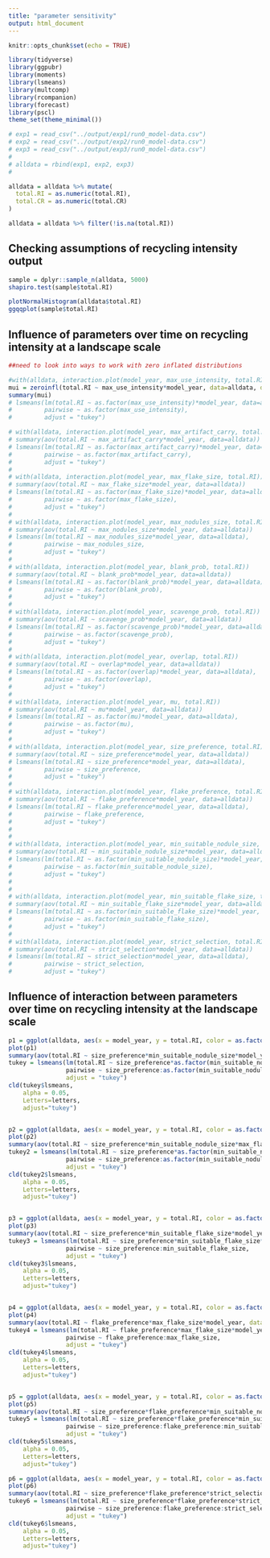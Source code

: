 ```yaml
---
title: "parameter sensitivity"
output: html_document
---
```


```r
knitr::opts_chunk$set(echo = TRUE)

library(tidyverse)
library(ggpubr)
library(moments)
library(lsmeans)
library(multcomp)
library(rcompanion)
library(forecast)
library(pscl)
theme_set(theme_minimal())

# exp1 = read_csv("../output/exp1/run0_model-data.csv")
# exp2 = read_csv("../output/exp2/run0_model-data.csv")
# exp3 = read_csv("../output/exp3/run0_model-data.csv")
# 
# alldata = rbind(exp1, exp2, exp3)
# 

alldata = alldata %>% mutate(
  total.RI = as.numeric(total.RI),
  total.CR = as.numeric(total.CR)
)

alldata = alldata %>% filter(!is.na(total.RI))

```

## Checking assumptions of recycling intensity output
```r

sample = dplyr::sample_n(alldata, 5000)
shapiro.test(sample$total.RI)

plotNormalHistogram(alldata$total.RI)
ggqqplot(sample$total.RI)

```



## Influence of parameters over time on recycling intensity at a landscape scale

```r

##need to look into ways to work with zero inflated distributions

#with(alldata, interaction.plot(model_year, max_use_intensity, total.RI))
mui = zeroinfl(total.RI ~ max_use_intensity*model_year, data=alldata, dist = "negbin", EM = TRUE)
summary(mui)
# lsmeans(lm(total.RI ~ as.factor(max_use_intensity)*model_year, data=alldata),
#         pairwise ~ as.factor(max_use_intensity),
#         adjust = "tukey")

# with(alldata, interaction.plot(model_year, max_artifact_carry, total.RI))
# summary(aov(total.RI ~ max_artifact_carry*model_year, data=alldata))
# lsmeans(lm(total.RI ~ as.factor(max_artifact_carry)*model_year, data=alldata),
#         pairwise ~ as.factor(max_artifact_carry),
#         adjust = "tukey")
# 
# with(alldata, interaction.plot(model_year, max_flake_size, total.RI))
# summary(aov(total.RI ~ max_flake_size*model_year, data=alldata))
# lsmeans(lm(total.RI ~ as.factor(max_flake_size)*model_year, data=alldata),
#         pairwise ~ as.factor(max_flake_size),
#         adjust = "tukey")
# 
# with(alldata, interaction.plot(model_year, max_nodules_size, total.RI))
# summary(aov(total.RI ~ max_nodules_size*model_year, data=alldata))
# lsmeans(lm(total.RI ~ max_nodules_size*model_year, data=alldata),
#         pairwise ~ max_nodules_size,
#         adjust = "tukey")
# 
# with(alldata, interaction.plot(model_year, blank_prob, total.RI))
# summary(aov(total.RI ~ blank_prob*model_year, data=alldata))
# lsmeans(lm(total.RI ~ as.factor(blank_prob)*model_year, data=alldata),
#         pairwise ~ as.factor(blank_prob),
#         adjust = "tukey")
# 
# with(alldata, interaction.plot(model_year, scavenge_prob, total.RI))
# summary(aov(total.RI ~ scavenge_prob*model_year, data=alldata))
# lsmeans(lm(total.RI ~ as.factor(scavenge_prob)*model_year, data=alldata),
#         pairwise ~ as.factor(scavenge_prob),
#         adjust = "tukey")
# 
# with(alldata, interaction.plot(model_year, overlap, total.RI)) 
# summary(aov(total.RI ~ overlap*model_year, data=alldata))
# lsmeans(lm(total.RI ~ as.factor(overlap)*model_year, data=alldata),
#         pairwise ~ as.factor(overlap),
#         adjust = "tukey")
# 
# with(alldata, interaction.plot(model_year, mu, total.RI))
# summary(aov(total.RI ~ mu*model_year, data=alldata))
# lsmeans(lm(total.RI ~ as.factor(mu)*model_year, data=alldata),
#         pairwise ~ as.factor(mu),
#         adjust = "tukey")
# 
# with(alldata, interaction.plot(model_year, size_preference, total.RI))
# summary(aov(total.RI ~ size_preference*model_year, data=alldata))
# lsmeans(lm(total.RI ~ size_preference*model_year, data=alldata),
#         pairwise ~ size_preference,
#         adjust = "tukey")
# 
# with(alldata, interaction.plot(model_year, flake_preference, total.RI))
# summary(aov(total.RI ~ flake_preference*model_year, data=alldata))
# lsmeans(lm(total.RI ~ flake_preference*model_year, data=alldata),
#         pairwise ~ flake_preference,
#         adjust = "tukey")
# 
# 
# with(alldata, interaction.plot(model_year, min_suitable_nodule_size, total.RI))
# summary(aov(total.RI ~ min_suitable_nodule_size*model_year, data=alldata))
# lsmeans(lm(total.RI ~ as.factor(min_suitable_nodule_size)*model_year, data=alldata),
#         pairwise ~ as.factor(min_suitable_nodule_size),
#         adjust = "tukey")
# 
# 
# with(alldata, interaction.plot(model_year, min_suitable_flake_size, total.RI))
# summary(aov(total.RI ~ min_suitable_flake_size*model_year, data=alldata))
# lsmeans(lm(total.RI ~ as.factor(min_suitable_flake_size)*model_year, data=alldata),
#         pairwise ~ as.factor(min_suitable_flake_size),
#         adjust = "tukey")
# 
# with(alldata, interaction.plot(model_year, strict_selection, total.RI))
# summary(aov(total.RI ~ strict_selection*model_year, data=alldata))
# lsmeans(lm(total.RI ~ strict_selection*model_year, data=alldata),
#         pairwise ~ strict_selection,
#         adjust = "tukey")

```

## Influence of interaction between parameters over time on recycling intensity at the landscape scale
```r


p1 = ggplot(alldata, aes(x = model_year, y = total.RI, color = as.factor(min_suitable_nodule_size))) + facet_grid(~size_preference, labeller=label_both) + geom_smooth(se=F)
plot(p1)
summary(aov(total.RI ~ size_preference*min_suitable_nodule_size*model_year, data=alldata))
tukey = lsmeans(lm(total.RI ~ size_preference*as.factor(min_suitable_nodule_size)*model_year, data=alldata), 
                pairwise ~ size_preference:as.factor(min_suitable_nodule_size), 
                adjust = "tukey")
cld(tukey$lsmeans, 
    alpha = 0.05, 
    Letters=letters, 
    adjust="tukey")


p2 = ggplot(alldata, aes(x = model_year, y = total.RI, color = as.factor(min_suitable_nodule_size))) + facet_grid(max_flake_size~size_preference, labeller=label_both) + geom_smooth(se=F)
plot(p2)
summary(aov(total.RI ~ size_preference*min_suitable_nodule_size*max_flake_size*model_year, data=alldata))
tukey2 = lsmeans(lm(total.RI ~ size_preference*as.factor(min_suitable_nodule_size)*as.factor(max_flake_size)*model_year, data=alldata), 
                pairwise ~ size_preference:as.factor(min_suitable_nodule_size):as.factor(max_flake_size), 
                adjust = "tukey")
cld(tukey2$lsmeans, 
    alpha = 0.05, 
    Letters=letters, 
    adjust="tukey")


p3 = ggplot(alldata, aes(x = model_year, y = total.RI, color = as.factor(min_suitable_flake_size))) + facet_grid(~size_preference, labeller=label_both) + geom_smooth(se=F)
plot(p3)
summary(aov(total.RI ~ size_preference*min_suitable_flake_size*model_year, data=alldata))
tukey3 = lsmeans(lm(total.RI ~ size_preference*min_suitable_flake_size*model_year, data=alldata), 
                pairwise ~ size_preference:min_suitable_flake_size, 
                adjust = "tukey")
cld(tukey3$lsmeans, 
    alpha = 0.05, 
    Letters=letters, 
    adjust="tukey")


p4 = ggplot(alldata, aes(x = model_year, y = total.RI, color = as.factor(max_flake_size))) + facet_grid(~flake_preference, labeller=label_both) + geom_smooth(se=F)
plot(p4)
summary(aov(total.RI ~ flake_preference*max_flake_size*model_year, data=alldata))
tukey4 = lsmeans(lm(total.RI ~ flake_preference*max_flake_size*model_year, data=alldata), 
                pairwise ~ flake_preference:max_flake_size, 
                adjust = "tukey")
cld(tukey4$lsmeans, 
    alpha = 0.05, 
    Letters=letters, 
    adjust="tukey")


p5 = ggplot(alldata, aes(x = model_year, y = total.RI, color = as.factor(min_suitable_nodule_size))) + facet_grid(size_preference~flake_preference, labeller=label_both) + geom_smooth(se=F)
plot(p5)
summary(aov(total.RI ~ size_preference*flake_preference*min_suitable_nodule_size*model_year, data=alldata))
tukey5 = lsmeans(lm(total.RI ~ size_preference*flake_preference*min_suitable_nodule_size*model_year, data=alldata), 
                pairwise ~ size_preference:flake_preference:min_suitable_nodule_size, 
                adjust = "tukey")
cld(tukey5$lsmeans, 
    alpha = 0.05, 
    Letters=letters, 
    adjust="tukey")

p6 = ggplot(alldata, aes(x = model_year, y = total.RI, color = as.factor(strict_selection))) + facet_grid(size_preference~flake_preference, labeller=label_both) + geom_smooth(se=F)
plot(p6)
summary(aov(total.RI ~ size_preference*flake_preference*strict_selection*model_year, data=alldata))
tukey6 = lsmeans(lm(total.RI ~ size_preference*flake_preference*strict_selection*model_year, data=alldata), 
                pairwise ~ size_preference:flake_preference:strict_selection, 
                adjust = "tukey")
cld(tukey6$lsmeans, 
    alpha = 0.05, 
    Letters=letters, 
    adjust="tukey")

```
